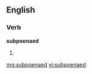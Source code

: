 ==English==
===Verb===
'''subpoenaed'''
# {{past of|[[subpoena]]}}

[[mg:subpoenaed]]
[[vi:subpoenaed]]